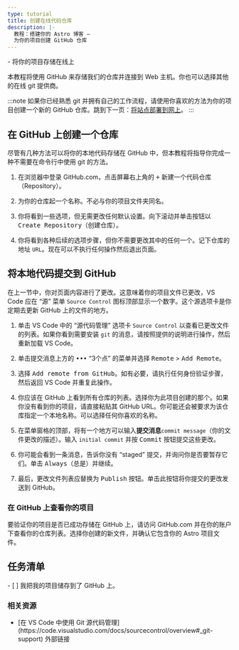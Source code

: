 ```yaml
---
type: tutorial
title: 创建在线代码仓库
description: |-
  教程：搭建你的 Astro 博客 —
  为你的项目创建 GitHub 仓库
---
```


<PreCheck>
  - 将你的项目存储在线上
</PreCheck>

本教程将使用 GitHub 来存储我们的仓库并连接到 Web 主机。你也可以选择其他的在线 git 提供商。

:::note
如果你已经熟悉 git 并拥有自己的工作流程，请使用你喜欢的方法为你的项目创建一个新的 GitHub 仓库。跳到下一页：[将站点部署到网上](/zh-cn/tutorial/1-setup/5/)。
:::

## 在 GitHub 上创建一个仓库

尽管有几种方法可以将你的本地代码存储在 GitHub 中，但本教程将指导你完成一种不需要在命令行中使用 git 的方法。

1. 在浏览器中登录 GitHub.com，点击屏幕右上角的 <kbd>+</kbd> 新建一个代码仓库（Repository）。

2. 为你的仓库起一个名称。不必与你的项目文件夹同名。

3. 你将看到一些选项，但无需更改任何默认设置。向下滚动并单击按钮以 <kbd>Create Repository</kbd>（创建仓库）。

4. 你将看到各种后续的选项步骤，但你不需要更改其中的任何一个。记下仓库的地址 `URL`。现在可以不执行任何操作然后退出页面。

## 将本地代码提交到 GitHub

在上一节中，你对页面内容进行了更改。这意味着你的项目文件已更改，VS Code 应在 “源” 菜单 `Source Control` 图标顶部显示一个数字。这个源选项卡是你定期去更新 GitHub 上的文件的地方。

1. 单击 VS Code 中的 “源代码管理” 选项卡 `Source Control` 以查看已更改文件的列表。如果你看到需要安装 `git` 的消息，请按照提供的说明进行操作，然后重新加载 VS Code。

2. 单击提交消息上方的 <kbd>•••</kbd> “3个点” 的菜单并选择 <kbd>Remote</kbd> > <kbd>Add Remote</kbd>。

3. 选择 <kbd>Add remote from GitHub</kbd>。如有必要，请执行任何身份验证步骤，然后返回 VS Code 并重复此操作。

4. 你应该在 GitHub 上看到所有仓库的列表。选择你为此项目创建的那个。如果你没有看到你的项目，请直接粘贴其 GitHub URL。你可能还会被要求为该仓库指定一个本地名称。可以选择任何你喜欢的名称。

5. 在菜单窗格的顶部，将有一个地方可以输入**提交消息**`commit message`（你的文件更改的描述）。输入 `initial commit` 并按 <kbd>Commit</kbd> 按钮提交这些更改。

6. 你可能会看到一条消息，告诉你没有 “staged” 提交，并询问你是否要暂存它们。单击 <kbd>Always</kbd>（总是）并继续。

7. 最后，更改文件列表应替换为 <kbd>Publish</kbd> 按钮。单击此按钮将你提交的更改发送到 GitHub。

### 在 GitHub 上查看你的项目

要验证你的项目是否已成功存储在 GitHub 上，请访问 GitHub.com 并在你的账户下查看你的仓库列表。选择你创建的新文件，并确认它包含你的 Astro 项目文件。

<Box icon="check-list">

## 任务清单

<Checklist>
- [ ] 我把我的项目储存到了 GitHub 上。
</Checklist>
</Box>

### 相关资源

- <p>[在 VS Code 中使用 Git 源代码管理](https://code.visualstudio.com/docs/sourcecontrol/overview#_git-support) <Badge>外部链接</Badge></p>
